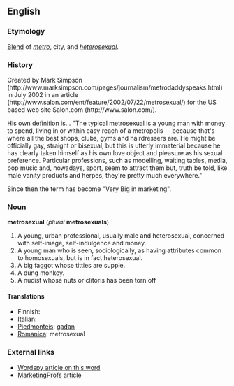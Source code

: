 ==English==
===Etymology===
[[Blend]] of ''[[metro]]'', city, and ''[[heterosexual]]''.

===History===
Created by Mark Simpson (http://www.marksimpson.com/pages/journalism/metrodaddyspeaks.html) in July 2002 in an article (http://www.salon.com/ent/feature/2002/07/22/metrosexual/) for the US based web site Salon.com (http://www.salon.com/).

His own definition is...
"The typical metrosexual is a young man with money to spend, living in or within easy reach of a metropolis -- because that's where all the best shops, clubs, gyms and hairdressers are. He might be officially gay, straight or bisexual, but this is utterly immaterial because he has clearly taken himself as his own love object and pleasure as his sexual preference. Particular professions, such as modelling, waiting tables, media, pop music and, nowadays, sport, seem to attract them but, truth be told, like male vanity products and herpes, they're pretty much everywhere."

Since then the term has become "Very Big in marketing".

===Noun===
'''metrosexual''' (''plural'' '''metrosexuals''')
<!-- what is this? [[de:Metrosexualität]] -->

# A young, urban professional, usually male and heterosexual, concerned with self-image, self-indulgence and money.<!--  Might be considered gay for these attributes but generally is not.-->
# A young man who is seen, sociologically, as having attributes common to homosexuals, but is in fact heterosexual. 
# A big faggot whose titties are supple.
# A dung monkey.
#A nudist whose nuts or clitoris has been torn off
====Translations====
*Finnish: 
*Italian: <!-- [[vitellone]] ''m'' This doesn't seem to be correct: see my comment on the discussion page - Paul G -->
*[[Piedmonteis]]: [[gadan]]
*[[Romanica]]: metrosexual

=== External links ===
* [http://www.wordspy.com/words/metrosexual.asp Wordspy article on this word]
* [http://www.marketingprofs.com/3/mccasland9.asp MarketingProfs article]